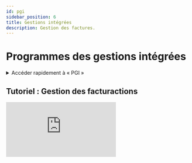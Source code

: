 ```yaml
---
id: pgi
sidebar_position: 6
title: Gestions intégrées
description: Gestion des factures.
---
```

 

# <i class="fas fa-file-invoice"></i> Programmes des gestions intégrées

<details>
  <summary>Accéder rapidement à « PGI »</summary>

  Pour accéder rapidement à la section PGI, saisissez simplement dans la barre de recherche un mot-clé de recherche pour trouver la section sans naviguer manuellement dans les menus.

  Voici une *[liste](/docs/act/controle/search)* – none exhaustive – des mots clés de recherches pris en charge.
</details>



## Tutoriel : Gestion des facturactions
<div className={styles.FrameMob}>
<iframe
  src="https://www.youtube.com/embed/KAKnJ42iaKg"
  title="Connexion sur PGS"
  frameborder="0"
  allow="accelerometer; autoplay; clipboard-write; encrypted-media; gyroscope; picture-in-picture"
  allowfullscreen>
</iframe>
</div>

<Feedback />